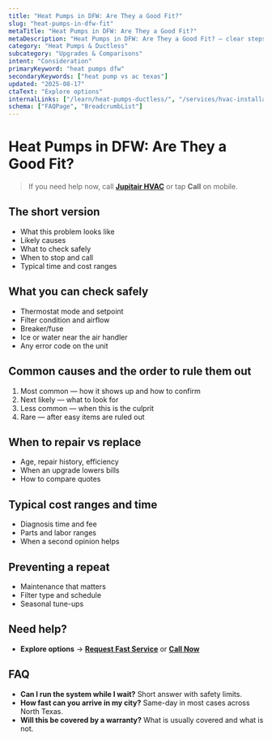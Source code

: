 ```yaml
---
title: "Heat Pumps in DFW: Are They a Good Fit?"
slug: "heat-pumps-in-dfw-fit"
metaTitle: "Heat Pumps in DFW: Are They a Good Fit?"
metaDescription: "Heat Pumps in DFW: Are They a Good Fit? — clear steps, practical fixes, and when to call a pro in North Texas."
category: "Heat Pumps & Ductless"
subcategory: "Upgrades & Comparisons"
intent: "Consideration"
primaryKeyword: "heat pumps dfw"
secondaryKeywords: ["heat pump vs ac texas"]
updated: "2025-08-17"
ctaText: "Explore options"
internalLinks: ["/learn/heat-pumps-ductless/", "/services/hvac-installation/"]
schema: ["FAQPage", "BreadcrumbList"]
---
```

# Heat Pumps in DFW: Are They a Good Fit?

> If you need help now, call **[Jupitair HVAC](/contact)** or tap **Call** on mobile.

## The short version
- What this problem looks like
- Likely causes
- What to check safely
- When to stop and call
- Typical time and cost ranges

## What you can check safely
- Thermostat mode and setpoint
- Filter condition and airflow
- Breaker/fuse
- Ice or water near the air handler
- Any error code on the unit

## Common causes and the order to rule them out
1. Most common — how it shows up and how to confirm
2. Next likely — what to look for
3. Less common — when this is the culprit
4. Rare — after easy items are ruled out

## When to repair vs replace
- Age, repair history, efficiency
- When an upgrade lowers bills
- How to compare quotes

## Typical cost ranges and time
- Diagnosis time and fee
- Parts and labor ranges
- When a second opinion helps

## Preventing a repeat
- Maintenance that matters
- Filter type and schedule
- Seasonal tune-ups

## Need help?
- **Explore options** → **[Request Fast Service](/contact)** or **[Call Now](tel:+1-XXX-XXX-XXXX)**

## FAQ
- **Can I run the system while I wait?** Short answer with safety limits.
- **How fast can you arrive in my city?** Same-day in most cases across North Texas.
- **Will this be covered by a warranty?** What is usually covered and what is not.
